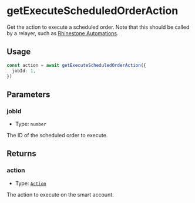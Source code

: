 # getExecuteScheduledOrderAction

Get the action to execute a scheduled order. Note that this should be called by a relayer, such as [Rhinestone Automations](/automations).

## Usage

```typescript copy
const action = await getExecuteScheduledOrderAction({
  jobId: 1,
})
```

## Parameters

### jobId

- Type: `number`

The ID of the scheduled order to execute.

## Returns

### action

- Type: [`Action`](/module-sdk/glossary/types.mdx#action)

The action to execute on the smart account.
